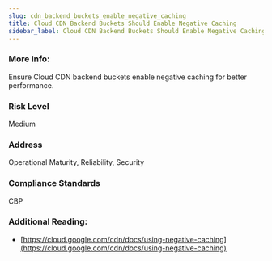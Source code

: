 ```yaml
---
slug: cdn_backend_buckets_enable_negative_caching
title: Cloud CDN Backend Buckets Should Enable Negative Caching
sidebar_label: Cloud CDN Backend Buckets Should Enable Negative Caching
---
```


### More Info:

Ensure Cloud CDN backend buckets enable negative caching for better performance.

### Risk Level

Medium

### Address

Operational Maturity, Reliability, Security

### Compliance Standards

CBP

### Additional Reading:

- [https://cloud.google.com/cdn/docs/using-negative-caching](https://cloud.google.com/cdn/docs/using-negative-caching) 

